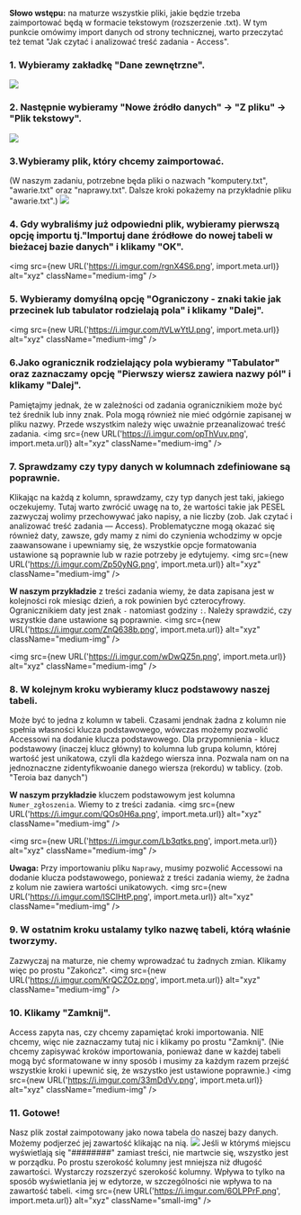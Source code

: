 **Słowo wstępu:** na maturze wszystkie pliki, jakie będzie trzeba zaimportować będą w formacie tekstowym (rozszerzenie .txt). 
W tym punkcie omówimy import danych od strony technicznej, warto przeczytać też temat "Jak czytać i analizować treść zadania - Access".

### 1. Wybieramy zakładkę "Dane zewnętrzne".
![](https://i.imgur.com/NYdFPM0.png)

### 2. Następnie wybieramy "Nowe źródło danych" -> "Z pliku" -> "Plik tekstowy".
![](https://i.imgur.com/WFxNCQz.png)

### 3.Wybieramy plik, który chcemy zaimportować.
(W naszym zadaniu, potrzebne będa pliki o nazwach "komputery.txt", "awarie.txt" oraz "naprawy.txt". 
Dalsze kroki pokażemy na przykładnie pliku "awarie.txt".)
![](https://i.imgur.com/yrJ5iI1.png)

### 4. Gdy wybraliśmy już odpowiedni plik, wybieramy pierwszą opcję importu tj."Importuj dane źródłowe do nowej tabeli w bieżacej bazie danych" i klikamy "OK".
<img src={new URL('https://i.imgur.com/rgnX4S6.png', import.meta.url)} alt="xyz" className="medium-img" />

### 5. Wybieramy domyślną opcję "Ograniczony - znaki takie jak przecinek lub tabulator rodzielają pola" i klikamy "Dalej".
<img src={new URL('https://i.imgur.com/tVLwYtU.png', import.meta.url)} alt="xyz" className="medium-img" />

### 6.Jako ogranicznik rodzielający pola wybieramy "Tabulator" oraz zaznaczamy opcję "Pierwszy wiersz zawiera nazwy pól" i klikamy "Dalej".
Pamiętajmy jednak, że w zależności od zadania ogranicznikiem może być też średnik lub inny znak. Pola mogą również nie mieć odgórnie zapisanej w pliku nazwy. Przede wszystkim należy więc uważnie przeanalizować treść zadania.
<img src={new URL('https://i.imgur.com/opThVuv.png', import.meta.url)} alt="xyz" className="medium-img" />

### 7. Sprawdzamy czy typy danych w kolumnach zdefiniowane są poprawnie.
Klikając na każdą z kolumn, sprawdzamy, czy typ danych jest taki, jakiego oczekujemy. Tutaj warto zwrócić uwagę na to, że wartości takie jak PESEL zazwyczaj wolimy przechowywać jako napisy, a nie liczby (zob. Jak czytać i analizować treść zadania — Access).
Problematyczne mogą okazać się również daty, zawsze, gdy mamy z nimi do czynienia wchodzimy w opcje zaawansowane i upewniamy się, że wszystkie opcje formatowania ustawione są poprawnie lub w razie potrzeby je edytujemy.
<img src={new URL('https://i.imgur.com/Zp50yNG.png', import.meta.url)} alt="xyz" className="medium-img" />


**W naszym przykładzie** z treści zadania wiemy, że data zapisana jest w kolejności rok miesiąc dzień, a rok powinien być czterocyfrowy. Ogranicznikiem daty jest znak `-` natomiast godziny `:`. Należy sprawdzić, czy wszystkie dane ustawione są poprawnie. 
<img src={new URL('https://i.imgur.com/ZnQ638b.png', import.meta.url)} alt="xyz" className="medium-img" />

<img src={new URL('https://i.imgur.com/wDwQZ5n.png', import.meta.url)} alt="xyz" className="medium-img" />

### 8. W kolejnym kroku wybieramy klucz podstawowy naszej tabeli. 
Może być to jedna z kolumn w tabeli. Czasami jendnak żadna z kolumn nie spełnia własności klucza podstawowego, wówczas możemy pozwolić Accessowi na dodanie klucza podstawowego.
Dla przypomnienia - klucz podstawowy (inaczej klucz główny) to kolumna lub grupa kolumn, której wartość jest unikatowa, czyli dla każdego wiersza inna. Pozwala nam on na jednoznaczne zidentyfikwoanie danego wiersza (rekordu) w tablicy. (zob. "Teroia baz danych")

**W naszym przykładzie** kluczem podstawowym jest kolumna `Numer_zgłoszenia`. Wiemy to z treści zadania. 
<img src={new URL('https://i.imgur.com/QOs0H6a.png', import.meta.url)} alt="xyz" className="medium-img" />

<img src={new URL('https://i.imgur.com/Lb3qtks.png', import.meta.url)} alt="xyz" className="medium-img" />

**Uwaga:** Przy importowaniu pliku `Naprawy`, musimy pozwolić Accessowi na dodanie klucza podstawowego, ponieważ z treści zadania wiemy, że żadna z kolum nie zawiera wartości unikatowych.
<img src={new URL('https://i.imgur.com/ISCIHtP.png', import.meta.url)} alt="xyz" className="medium-img" />


### 9. W ostatnim kroku ustalamy tylko nazwę tabeli, którą właśnie tworzymy. 
Zazwyczaj na maturze, nie chemy wprowadzać tu żadnych zmian. Klikamy więc po prostu "Zakończ".
<img src={new URL('https://i.imgur.com/KrQCZOz.png', import.meta.url)} alt="xyz" className="medium-img" />

### 10. Klikamy "Zamknij".
Access zapyta nas, czy chcemy zapamiętać kroki importowania. NIE chcemy, więc nie zaznaczamy tutaj nic i klikamy po prostu "Zamknij".
(Nie chcemy zapisywać kroków importowania, ponieważ dane w każdej tabeli mogą być sformatowane w inny sposób i musimy za każdym razem przejść wszystkie kroki i upewnić się, że wszystko jest ustawione poprawnie.)
<img src={new URL('https://i.imgur.com/33mDdVv.png', import.meta.url)} alt="xyz" className="medium-img" />

### 11. Gotowe!
Nasz plik został zaimpotowany jako nowa tabela do naszej bazy danych. Możemy podjerzeć jej zawartość klikając na nią. 
![](https://i.imgur.com/s2UyBDO.png)
Jeśli w którymś miejscu wyświetlają się "########" zamiast treści, nie martwcie się, wszystko jest w porządku. Po prostu szerokość kolumny jest mniejsza niż długość zawartości. Wystarczy rozszerzyć szerokość kolumny. Wpływa to tylko na sposób wyświetlania jej w edytorze, w szczególności nie wpływa to na zawartość tabeli.
<img src={new URL('https://i.imgur.com/6OLPPrF.png', import.meta.url)} alt="xyz" className="small-img" />

